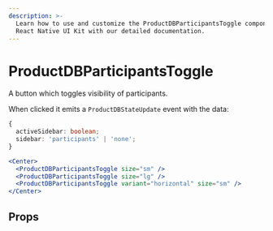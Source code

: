 ```yaml
---
description: >-
  Learn how to use and customize the ProductDBParticipantsToggle component in ProductDB's
  React Native UI Kit with our detailed documentation.
---
```


# ProductDBParticipantsToggle

A button which toggles visibility of participants.

When clicked it emits a `ProductDBStateUpdate` event with the data:

```ts
{
  activeSidebar: boolean;
  sidebar: 'participants' | 'none';
}
```

```jsx
<Center>
  <ProductDBParticipantsToggle size="sm" />
  <ProductDBParticipantsToggle size="lg" />
  <ProductDBParticipantsToggle variant="horizontal" size="sm" />
</Center>
```

## Props

<PropsTable of="ProductDB-participants-toggle" />

<head>
  <title>React Native UI Kit ProductDBParticipantsToggle</title>
</head>

